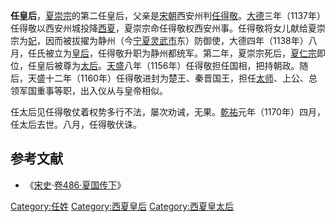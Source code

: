 '''任皇后'''{{BD|？||1170年|catIdx=R}}，[[夏崇宗|夏崇宗]]的第二任皇后，父亲是[[宋朝|宋朝]]西安州判[[任得敬|任得敬]]。[[大德_(夏崇宗)|大德]]三年（1137年）任得敬以西安州城投降[[西夏|西夏]]，夏崇宗命任得敬权西安州事。任得敬将女儿献给夏崇宗为[[妃|妃]]，因而被拔擢为静州（今[[宁夏|宁夏]][[灵武市|灵武市]]东）防御使，大德四年（1138年）八月，任氏被立为[[皇后|皇后]]，任得敬升职为静州都统军。第二年，夏崇宗死后，[[夏仁宗|夏仁宗]]即位，任皇后被尊为[[太后|太后]]。[[天盛_(西夏)|天盛]]八年（1156年）任得敬担任国相，把持朝政。随后，天盛十二年（1160年）任得敬进封为楚王、秦晋国王，担任[[太师|太师]]、上公、总领军国重事等职，出入仪从与皇帝相似。

任太后见任得敬仗着权势多行不法，屡次劝诫，无果。[[乾祐_(西夏)|乾祐]]元年（1170年）四月，任太后去世。八月，任得敬伏诛。

==参考文献==
*《[[宋史|宋史]]·[[s:宋史/卷486|卷486·夏国传下]]》

{{start box}} 
{{s-before|[[耶律南仙|耶律南仙]]}} 
{{s-title|[[:Category:西夏皇后|西夏皇后]]|1138年—1139年}} 
{{s-after|[[罔皇后|罔皇后]]}} 
{{end box}}
{{西夏皇后}}

[[Category:任姓|Category:任姓]]
[[Category:西夏皇后|Category:西夏皇后]]
[[Category:西夏皇太后|Category:西夏皇太后]]